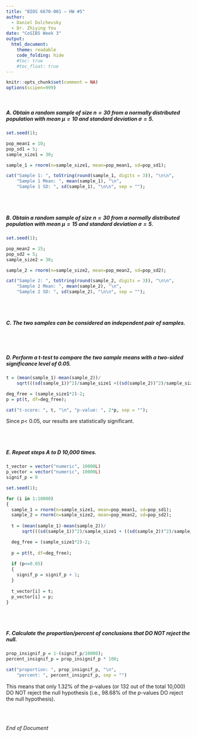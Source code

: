 ```yaml
---
title: "BIOS 6670-001 — HW #5"
author: 
  - Daniel Dulchevsky
  - Dr. Zhiying You
date: "CoSIBS Week 3"
output: 
  html_document:
    theme: readable
    code_folding: hide
    #toc: true
    #toc_float: true
---
```

```r
knitr::opts_chunk$set(comment = NA)
options(scipen=999)
```
<br/>

##### A. Obtain a random sample of size $n=30$ from a normally distributed population with mean $\mu = 10$ and standard deviation $\sigma=5$.
```r
set.seed(1);

pop_mean1 = 10;
pop_sd1 = 5;
sample_size1 = 30;

sample_1 = rnorm(n=sample_size1, mean=pop_mean1, sd=pop_sd1);

cat("Sample 1: ", toString(round(sample_1, digits = 3)), "\n\n", 
    "Sample 1 Mean: ", mean(sample_1), "\n", 
    "Sample 1 SD: ", sd(sample_1), "\n\n", sep = "");
```

<br/>
<br/>

##### B. Obtain a random sample of size $n=30$ from a normally distributed population with mean $\mu = 15$ and standard deviation $\sigma=5$.
```r
set.seed(1);

pop_mean2 = 15;
pop_sd2 = 5;
sample_size2 = 30;

sample_2 = rnorm(n=sample_size2, mean=pop_mean2, sd=pop_sd2);

cat("Sample 2: ", toString(round(sample_2, digits = 3)), "\n\n", 
    "Sample 2 Mean: ", mean(sample_2), "\n", 
    "Sample 2 SD: ", sd(sample_2), "\n\n", sep = "");
```

<br/>
<br/>

##### C. The two samples can be considered an independent pair of samples.

<br/>
<br/>

##### D. Perform a $t$-test to compare the two sample means with a two-sided significance level of 0.05.
```R
t = (mean(sample_1)-mean(sample_2))/
    sqrt(((sd(sample_1))^2)/sample_size1 +((sd(sample_2))^2)/sample_size2);

deg_free = (sample_size1*2)-2;
p = pt(t, df=deg_free);

cat("t-score: ", t, "\n", "p-value: ", 2*p, sep = "");
```
Since $p<$ 0.05, our results are statistically significant.

<br/>
<br/>

##### E. Repeat steps A to D 10,000 times.
```R
t_vector = vector("numeric", 10000L)
p_vector = vector("numeric", 10000L)
signif_p = 0

set.seed(1);

for (i in 1:10000)
{
  sample_1 = rnorm(n=sample_size1, mean=pop_mean1, sd=pop_sd1);
  sample_2 = rnorm(n=sample_size2, mean=pop_mean2, sd=pop_sd2);
  
  t = (mean(sample_1)-mean(sample_2))/
      sqrt(((sd(sample_1))^2)/sample_size1 + ((sd(sample_2))^2)/sample_size2);

  deg_free = (sample_size1*2)-2;
  
  p = pt(t, df=deg_free);
  
  if (p<=0.05)
  {
    signif_p = signif_p + 1;
  }
  
  t_vector[i] = t;
  p_vector[i] = p;
}
```

<br/>
<br/>

##### F. Calculate the proportion/percent of conclusions that DO NOT reject the null.
```R
prop_insignif_p = 1-(signif_p/10000);
percent_insignif_p = prop_insignif_p * 100;

cat("proportion: ", prop_insignif_p, "\n", 
    "percent: ", percent_insignif_p, sep = "")
```
This means that only 1.32% of the $p$-values (or 132 out of the total 10,000) DO NOT reject the null hypothesis (i.e., 98.68% of the $p$-values DO reject the null hypothesis).

<br/>
$~$
<br/>

*End of Document*